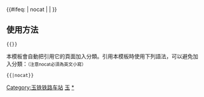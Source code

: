 {{鐵道路線| lua=1
| 模板名稱 = 玉铁铁路
| 名稱 = [[玉铁铁路]]
| 代表色 = #0033c9
| Logo = [[File:China_Railways.svg|17px]]
| 背景顏色 = #FFFFFF
| 車站列表 = 玉林 ~ 沙田镇 ~ 博白 ~ 顿谷 ~ 沙河东 ~ 曲樟 ~ 闸口镇 ~ 伞塘 ~ 铁山港
|注釋=
}}
<includeonly>{{#ifeq: {{{1}}} | nocat | <!--空--> | [[Category:玉铁铁路车站]] }}</includeonly><noinclude>

==使用方法==
 <nowiki>{{</nowiki>{{PAGENAME}}<nowiki>}}</nowiki>
本模板會自動把引用它的頁面加入分類。引用本模板時使用下列語法，可以避免加入分類：<small>（注意nocat必須為英文小寫）</small>
 <nowiki>{{</nowiki>{{PAGENAME}}<nowiki>|nocat}}</nowiki>
[[Category:中國鐵路路線模板|玉]]
[[Category:玉铁铁路车站|*]]
</noinclude>
